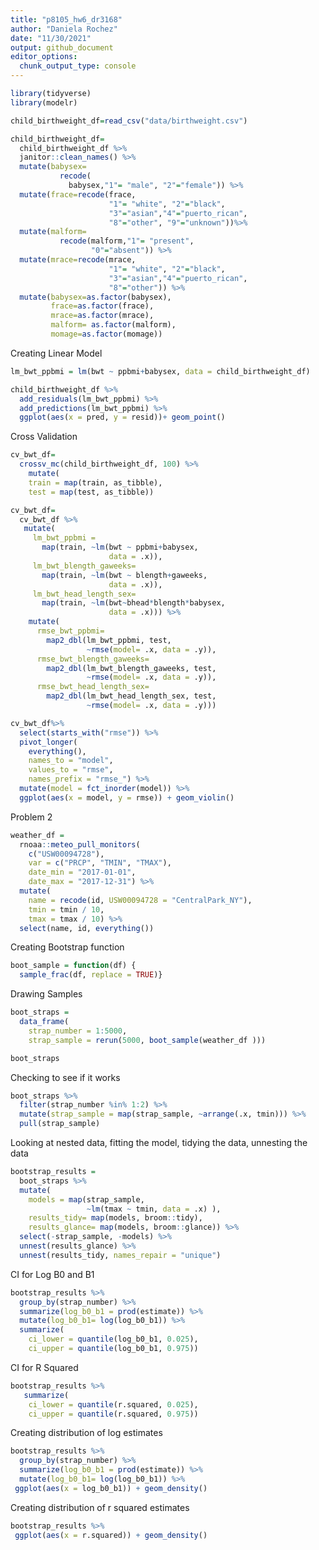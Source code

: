```yaml
---
title: "p8105_hw6_dr3168"
author: "Daniela Rochez"
date: "11/30/2021"
output: github_document
editor_options: 
  chunk_output_type: console
---
```



```r
library(tidyverse)
library(modelr)
```

```r
child_birthweight_df=read_csv("data/birthweight.csv")

child_birthweight_df=
  child_birthweight_df %>% 
  janitor::clean_names() %>% 
  mutate(babysex=
           recode(
             babysex,"1"= "male", "2"="female")) %>%
  mutate(frace=recode(frace, 
                      "1"= "white", "2"="black",
                      "3"="asian","4"="puerto_rican",
                      "8"="other", "9"="unknown"))%>%
  mutate(malform=
           recode(malform,"1"= "present",
                  "0"="absent")) %>% 
  mutate(mrace=recode(mrace, 
                      "1"= "white", "2"="black",
                      "3"="asian","4"="puerto_rican",
                      "8"="other")) %>% 
  mutate(babysex=as.factor(babysex),
         frace=as.factor(frace),
         mrace=as.factor(mrace),
         malform= as.factor(malform),
         momage=as.factor(momage))

```
Creating Linear Model
```r

lm_bwt_ppbmi = lm(bwt ~ ppbmi+babysex, data = child_birthweight_df)

child_birthweight_df %>% 
  add_residuals(lm_bwt_ppbmi) %>%
  add_predictions(lm_bwt_ppbmi) %>% 
  ggplot(aes(x = pred, y = resid))+ geom_point()

```

Cross Validation
```r
cv_bwt_df=
  crossv_mc(child_birthweight_df, 100) %>% 
    mutate(
    train = map(train, as_tibble),
    test = map(test, as_tibble))
```


```r
cv_bwt_df=
  cv_bwt_df %>% 
   mutate(
     lm_bwt_ppbmi = 
       map(train, ~lm(bwt ~ ppbmi+babysex, 
                      data = .x)),
     lm_bwt_blength_gaweeks=
       map(train, ~lm(bwt ~ blength+gaweeks, 
                      data = .x)),
     lm_bwt_head_length_sex= 
       map(train, ~lm(bwt~bhead*blength*babysex,
                      data = .x))) %>% 
    mutate(
      rmse_bwt_ppbmi=
        map2_dbl(lm_bwt_ppbmi, test, 
                 ~rmse(model= .x, data = .y)),
      rmse_bwt_blength_gaweeks=
        map2_dbl(lm_bwt_blength_gaweeks, test, 
                 ~rmse(model= .x, data = .y)),
      rmse_bwt_head_length_sex=
        map2_dbl(lm_bwt_head_length_sex, test, 
                 ~rmse(model= .x, data = .y)))
```

```r
cv_bwt_df%>% 
  select(starts_with("rmse")) %>% 
  pivot_longer(
    everything(),
    names_to = "model", 
    values_to = "rmse",
    names_prefix = "rmse_") %>% 
  mutate(model = fct_inorder(model)) %>% 
  ggplot(aes(x = model, y = rmse)) + geom_violin()
```



Problem 2
```r
weather_df = 
  rnoaa::meteo_pull_monitors(
    c("USW00094728"),
    var = c("PRCP", "TMIN", "TMAX"), 
    date_min = "2017-01-01",
    date_max = "2017-12-31") %>%
  mutate(
    name = recode(id, USW00094728 = "CentralPark_NY"),
    tmin = tmin / 10,
    tmax = tmax / 10) %>%
  select(name, id, everything())
```
Creating Bootstrap function
```r
boot_sample = function(df) {
  sample_frac(df, replace = TRUE)}
```
Drawing Samples
```r
boot_straps = 
  data_frame(
    strap_number = 1:5000,
    strap_sample = rerun(5000, boot_sample(weather_df )))

boot_straps
```
Checking to see if it works
```r
boot_straps %>% 
  filter(strap_number %in% 1:2) %>% 
  mutate(strap_sample = map(strap_sample, ~arrange(.x, tmin))) %>% 
  pull(strap_sample)
```
Looking at nested data, fitting the model, tidying the data, unnesting the data
```r
bootstrap_results = 
  boot_straps %>% 
  mutate(
    models = map(strap_sample, 
                 ~lm(tmax ~ tmin, data = .x) ),
    results_tidy= map(models, broom::tidy),
    results_glance= map(models, broom::glance)) %>% 
  select(-strap_sample, -models) %>% 
  unnest(results_glance) %>% 
  unnest(results_tidy, names_repair = "unique")
```

CI for Log B0 and B1
```r
bootstrap_results %>% 
  group_by(strap_number) %>%
  summarize(log_b0_b1 = prod(estimate)) %>% 
  mutate(log_b0_b1= log(log_b0_b1)) %>% 
  summarize(
    ci_lower = quantile(log_b0_b1, 0.025), 
    ci_upper = quantile(log_b0_b1, 0.975))
```
CI for R Squared
```r
bootstrap_results %>% 
   summarize(
    ci_lower = quantile(r.squared, 0.025), 
    ci_upper = quantile(r.squared, 0.975))
```
Creating distribution of log estimates
```r
bootstrap_results %>% 
  group_by(strap_number) %>%
  summarize(log_b0_b1 = prod(estimate)) %>% 
  mutate(log_b0_b1= log(log_b0_b1)) %>% 
 ggplot(aes(x = log_b0_b1)) + geom_density()
```
Creating distribution of r squared estimates
```r
bootstrap_results %>% 
 ggplot(aes(x = r.squared)) + geom_density()
```

